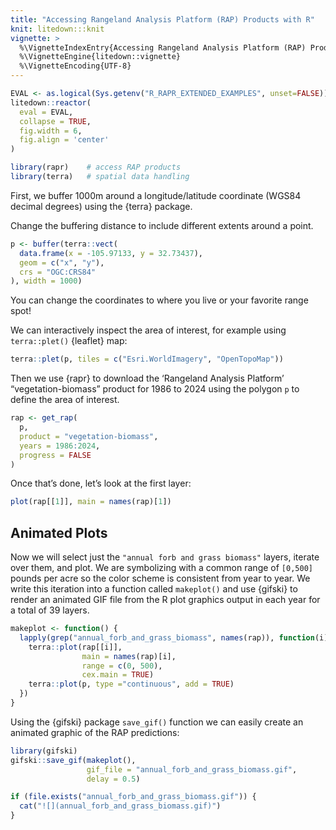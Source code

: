 ```yaml
---
title: "Accessing Rangeland Analysis Platform (RAP) Products with R"
knit: litedown:::knit
vignette: >
  %\VignetteIndexEntry{Accessing Rangeland Analysis Platform (RAP) Products with R}
  %\VignetteEngine{litedown::vignette}
  %\VignetteEncoding{UTF-8}
---
```


```r
EVAL <- as.logical(Sys.getenv("R_RAPR_EXTENDED_EXAMPLES", unset=FALSE))
litedown::reactor(
  eval = EVAL,
  collapse = TRUE,
  fig.width = 6,
  fig.align = 'center'
)
```

```r
library(rapr)    # access RAP products
library(terra)   # spatial data handling
```

First, we buffer 1000m around a longitude/latitude coordinate (WGS84 decimal
degrees) using the {terra} package.

Change the buffering distance to include different extents around a point.

```r
p <- buffer(terra::vect(
  data.frame(x = -105.97133, y = 32.73437),
  geom = c("x", "y"),
  crs = "OGC:CRS84"
), width = 1000)
```

You can change the coordinates to where you live or your favorite range spot!

We can interactively inspect the area of interest, for example using
`terra::plet()` {leaflet} map:

```r
terra::plet(p, tiles = c("Esri.WorldImagery", "OpenTopoMap"))
```

Then we use {rapr} to download the 'Rangeland Analysis Platform'
"vegetation-biomass" product for 1986 to 2024 using the polygon `p` to
define the area of interest.

```r
rap <- get_rap(
  p,
  product = "vegetation-biomass",
  years = 1986:2024,
  progress = FALSE
)
```

Once that's done, let's look at the first layer:

```r
plot(rap[[1]], main = names(rap)[1])
```

## Animated Plots

Now we will select just the `"annual forb and grass biomass"` layers, iterate
over them, and plot. We are symbolizing with a common range of `[0,500]` pounds
per acre so the color scheme is consistent from year to year.
We write this iteration into a function called `makeplot()` and use {gifski} to
render an animated GIF file from the R plot graphics output in each year for a
total of 39 layers.

```r
makeplot <- function() {
  lapply(grep("annual_forb_and_grass_biomass", names(rap)), function(i) {
    terra::plot(rap[[i]], 
                main = names(rap)[i], 
                range = c(0, 500), 
                cex.main = TRUE)
    terra::plot(p, type ="continuous", add = TRUE)
  })
}
```

Using the {gifski} package `save_gif()` function we can easily create an animated graphic of the RAP predictions:

```r
library(gifski) 
gifski::save_gif(makeplot(), 
                 gif_file = "annual_forb_and_grass_biomass.gif", 
                 delay = 0.5)
```

```r
if (file.exists("annual_forb_and_grass_biomass.gif")) {
  cat("![](annual_forb_and_grass_biomass.gif)")
}
```
